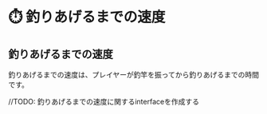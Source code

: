 # ⏱️ 釣りあげるまでの速度 

## 釣りあげるまでの速度

釣りあげるまでの速度は、プレイヤーが釣竿を振ってから釣りあげるまでの時間です。

//TODO: 釣りあげるまでの速度に関するinterfaceを作成する

